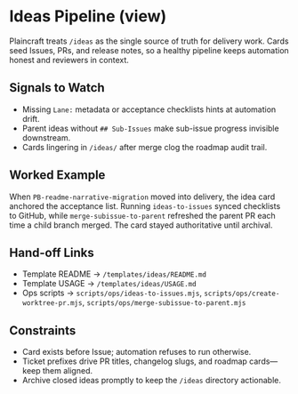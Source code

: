 
<Meta title="Governance/Ideas Pipeline" />

# Ideas Pipeline (view)

Plaincraft treats `/ideas` as the single source of truth for delivery work. Cards seed Issues, PRs, and release notes, so a healthy pipeline keeps automation honest and reviewers in context.

## Signals to Watch

- Missing `Lane:` metadata or acceptance checklists hints at automation drift.
- Parent ideas without `## Sub-Issues` make sub-issue progress invisible downstream.
- Cards lingering in `/ideas/` after merge clog the roadmap audit trail.

## Worked Example

When `PB-readme-narrative-migration` moved into delivery, the idea card anchored the acceptance list. Running `ideas-to-issues` synced checklists to GitHub, while `merge-subissue-to-parent` refreshed the parent PR each time a child branch merged. The card stayed authoritative until archival.

## Hand-off Links

- Template README → `/templates/ideas/README.md`
- Template USAGE → `/templates/ideas/USAGE.md`
- Ops scripts → `scripts/ops/ideas-to-issues.mjs`, `scripts/ops/create-worktree-pr.mjs`, `scripts/ops/merge-subissue-to-parent.mjs`

## Constraints

- Card exists before Issue; automation refuses to run otherwise.
- Ticket prefixes drive PR titles, changelog slugs, and roadmap cards—keep them aligned.
- Archive closed ideas promptly to keep the `/ideas` directory actionable.
